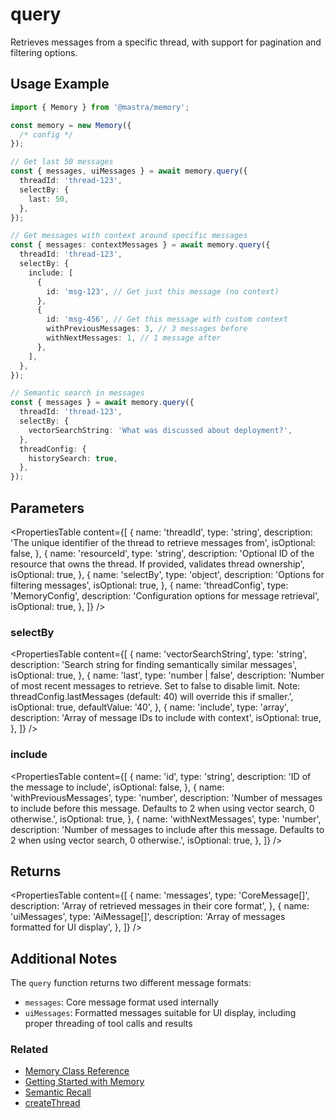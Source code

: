 # query

Retrieves messages from a specific thread, with support for pagination and filtering options.

## Usage Example

```typescript
import { Memory } from '@mastra/memory';

const memory = new Memory({
  /* config */
});

// Get last 50 messages
const { messages, uiMessages } = await memory.query({
  threadId: 'thread-123',
  selectBy: {
    last: 50,
  },
});

// Get messages with context around specific messages
const { messages: contextMessages } = await memory.query({
  threadId: 'thread-123',
  selectBy: {
    include: [
      {
        id: 'msg-123', // Get just this message (no context)
      },
      {
        id: 'msg-456', // Get this message with custom context
        withPreviousMessages: 3, // 3 messages before
        withNextMessages: 1, // 1 message after
      },
    ],
  },
});

// Semantic search in messages
const { messages } = await memory.query({
  threadId: 'thread-123',
  selectBy: {
    vectorSearchString: 'What was discussed about deployment?',
  },
  threadConfig: {
    historySearch: true,
  },
});
```

## Parameters

<PropertiesTable
  content={[
    {
      name: 'threadId',
      type: 'string',
      description: 'The unique identifier of the thread to retrieve messages from',
      isOptional: false,
    },
    {
      name: 'resourceId',
      type: 'string',
      description: 'Optional ID of the resource that owns the thread. If provided, validates thread ownership',
      isOptional: true,
    },
    {
      name: 'selectBy',
      type: 'object',
      description: 'Options for filtering messages',
      isOptional: true,
    },
    {
      name: 'threadConfig',
      type: 'MemoryConfig',
      description: 'Configuration options for message retrieval',
      isOptional: true,
    },
  ]}
/>

### selectBy

<PropertiesTable
  content={[
    {
      name: 'vectorSearchString',
      type: 'string',
      description: 'Search string for finding semantically similar messages',
      isOptional: true,
    },
    {
      name: 'last',
      type: 'number | false',
      description:
        'Number of most recent messages to retrieve. Set to false to disable limit. Note: threadConfig.lastMessages (default: 40) will override this if smaller.',
      isOptional: true,
      defaultValue: '40',
    },
    {
      name: 'include',
      type: 'array',
      description: 'Array of message IDs to include with context',
      isOptional: true,
    },
  ]}
/>

### include

<PropertiesTable
  content={[
    {
      name: 'id',
      type: 'string',
      description: 'ID of the message to include',
      isOptional: false,
    },
    {
      name: 'withPreviousMessages',
      type: 'number',
      description:
        'Number of messages to include before this message. Defaults to 2 when using vector search, 0 otherwise.',
      isOptional: true,
    },
    {
      name: 'withNextMessages',
      type: 'number',
      description:
        'Number of messages to include after this message. Defaults to 2 when using vector search, 0 otherwise.',
      isOptional: true,
    },
  ]}
/>

## Returns

<PropertiesTable
  content={[
    {
      name: 'messages',
      type: 'CoreMessage[]',
      description: 'Array of retrieved messages in their core format',
    },
    {
      name: 'uiMessages',
      type: 'AiMessage[]',
      description: 'Array of messages formatted for UI display',
    },
  ]}
/>

## Additional Notes

The `query` function returns two different message formats:

- `messages`: Core message format used internally
- `uiMessages`: Formatted messages suitable for UI display, including proper threading of tool calls and results

### Related

- [Memory Class Reference](/reference/memory/Memory.mdx)
- [Getting Started with Memory](/docs/memory/overview.mdx)
- [Semantic Recall](/docs/memory/semantic-recall.mdx)
- [createThread](/reference/memory/createThread.mdx)
